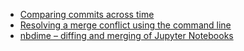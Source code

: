 - [Comparing commits across time](https://help.github.com/articles/comparing-commits-across-time/)
- [Resolving a merge conflict using the command line](https://help.github.com/articles/resolving-a-merge-conflict-using-the-command-line/)
- [nbdime – diffing and merging of Jupyter Notebooks](https://nbdime.readthedocs.io/en/stable/)
